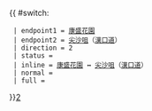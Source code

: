 {{ #switch: {{{format|}}}
  | endpoint1 = [[康盛花園巴士總站|康盛花園]]
  | endpoint2 = [[尖沙咀]]（[[漢口道]]）
  | direction = 2
  | status = {{HK Bus Status|P}}
  | inline = [[康盛花園巴士總站|康盛花園]] ↔ [[尖沙咀]]（[[漢口道]]）
  | normal =
  | full =
}}<noinclude>[[category:新界居民巴士路線模板|2‎]]</noinclude>